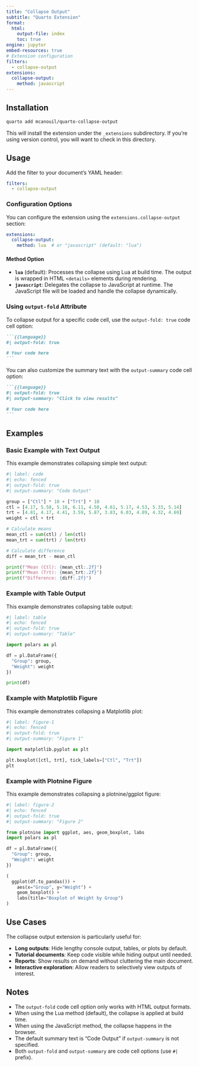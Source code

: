 ```yaml
---
title: "Collapse Output"
subtitle: "Quarto Extension"
format:
  html:
    output-file: index
    toc: true
engine: jupyter
embed-resources: true
# Extension configuration
filters:
  - collapse-output
extensions:
  collapse-output:
    method: javascript
---
```


## Installation

```bash
quarto add mcanouil/quarto-collapse-output
```

This will install the extension under the `_extensions` subdirectory.
If you're using version control, you will want to check in this directory.

## Usage

Add the filter to your document's YAML header:

```yaml
filters:
  - collapse-output
```

### Configuration Options

You can configure the extension using the `extensions.collapse-output` section:

```yaml
extensions:
  collapse-output:
    method: lua  # or "javascript" (default: "lua")
```

#### Method Option

- **`lua`** (default): Processes the collapse using Lua at build time.
  The output is wrapped in HTML `<details>` elements during rendering.
- **`javascript`**: Delegates the collapse to JavaScript at runtime.
  The JavaScript file will be loaded and handle the collapse dynamically.

### Using `output-fold` Attribute

To collapse output for a specific code cell, use the `output-fold: true` code cell option:

````markdown
```{{language}}
#| output-fold: true

# Your code here
```
````

You can also customize the summary text with the `output-summary` code cell option:

````markdown
```{{language}}
#| output-fold: true
#| output-summary: "Click to view results"

# Your code here
```
````

## Examples

### Basic Example with Text Output

This example demonstrates collapsing simple text output:

```python
#| label: code
#| echo: fenced
#| output-fold: true
#| output-summary: "Code Output"

group = ["Ctl"] * 10 + ["Trt"] * 10
ctl = [4.17, 5.58, 5.18, 6.11, 4.50, 4.61, 5.17, 4.53, 5.33, 5.14]
trt = [4.81, 4.17, 4.41, 3.59, 5.87, 3.83, 6.03, 4.89, 4.32, 4.69]
weight = ctl + trt

# Calculate means
mean_ctl = sum(ctl) / len(ctl)
mean_trt = sum(trt) / len(trt)

# Calculate difference
diff = mean_trt - mean_ctl

print(f"Mean (Ctl): {mean_ctl:.2f}")
print(f"Mean (Trt): {mean_trt:.2f}")
print(f"Difference: {diff:.2f}")
```

### Example with Table Output

This example demonstrates collapsing table output:

```python
#| label: table
#| echo: fenced
#| output-fold: true
#| output-summary: "Table"

import polars as pl

df = pl.DataFrame({
  "Group": group,
  "Weight": weight
})

print(df)
```

### Example with Matplotlib Figure

This example demonstrates collapsing a Matplotlib plot:

```python
#| label: figure-1
#| echo: fenced
#| output-fold: true
#| output-summary: "Figure 1"

import matplotlib.pyplot as plt

plt.boxplot([ctl, trt], tick_labels=["Ctl", "Trt"])
plt
```

### Example with Plotnine Figure

This example demonstrates collapsing a plotnine/ggplot figure:

```python
#| label: figure-2
#| echo: fenced
#| output-fold: true
#| output-summary: "Figure 2"

from plotnine import ggplot, aes, geom_boxplot, labs
import polars as pl

df = pl.DataFrame({
  "Group": group,
  "Weight": weight
})

(
  ggplot(df.to_pandas()) +
    aes(x="Group", y="Weight") +
    geom_boxplot() +
    labs(title="Boxplot of Weight by Group")
)
```

## Use Cases

The collapse output extension is particularly useful for:

- **Long outputs**: Hide lengthy console output, tables, or plots by default.
- **Tutorial documents**: Keep code visible while hiding output until needed.
- **Reports**: Show results on demand without cluttering the main document.
- **Interactive exploration**: Allow readers to selectively view outputs of interest.

## Notes

:::: {.callout-note}

- The `output-fold` code cell option only works with HTML output formats.
- When using the Lua method (default), the collapse is applied at build time.
- When using the JavaScript method, the collapse happens in the browser.
- The default summary text is "Code Output" if `output-summary` is not specified.
- Both `output-fold` and `output-summary` are code cell options (use `#|` prefix).

:::
